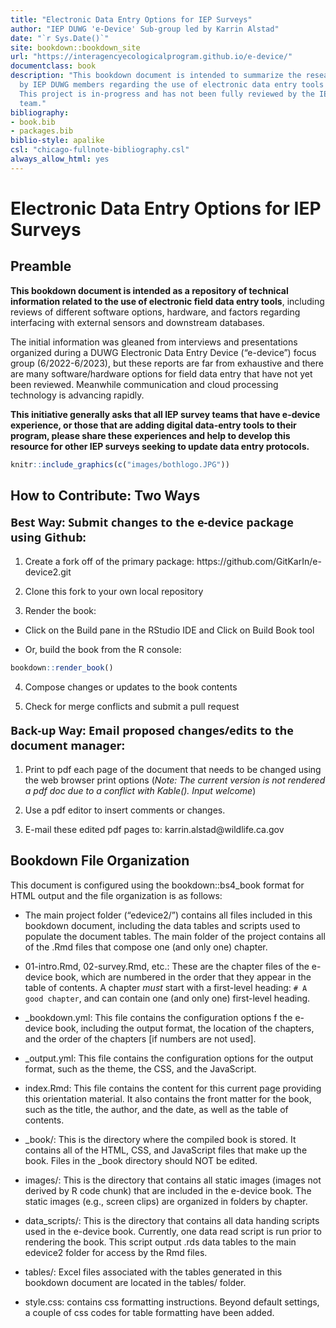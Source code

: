 ```yaml
--- 
title: "Electronic Data Entry Options for IEP Surveys"
author: "IEP DUWG 'e-Device' Sub-group led by Karrin Alstad"
date: "`r Sys.Date()`"
site: bookdown::bookdown_site
url: "https://interagencyecologicalprogram.github.io/e-device/"
documentclass: book
description: "This bookdown document is intended to summarize the research collected
  by IEP DUWG members regarding the use of electronic data entry tools in IEP Surveys.
  This project is in-progress and has not been fully reviewed by the IEP DUWG e-device
  team."
bibliography:
- book.bib
- packages.bib
biblio-style: apalike
csl: "chicago-fullnote-bibliography.csl"
always_allow_html: yes
---
```


# Electronic Data Entry Options for IEP Surveys  {-}

## Preamble

**This bookdown document is intended as a repository of technical information related to the use of electronic field data entry tools**, including reviews of different software options, hardware, and factors regarding interfacing with external sensors and downstream databases.  

The initial information was gleaned from interviews and presentations organized during a DUWG Electronic Data Entry Device ("e-device") focus group (6/2022-6/2023), but these reports are far from exhaustive and there are many software/hardware options for field data entry that have not yet been reviewed.  Meanwhile communication and cloud processing technology is advancing rapidly.  

**This initiative generally asks that all IEP survey teams that have e-device experience, or those that are adding digital data-entry tools to their program, please share these experiences and help to develop this resource for other IEP surveys seeking to update data entry protocols.**



```r
knitr::include_graphics(c("images/bothlogo.JPG"))
```




## **How to Contribute: Two Ways**

<!-- # specifying font style for bold because H3 does not render bold "**" option-->
::: {#Tab1  style="font-size:18px; font-family: Segoe UI;"}
**Best Way: Submit changes to the e-device package using Github:** 
:::

1. Create a fork off of the primary package: https://github.com/GitKarIn/e-device2.git

2. Clone this fork to your own local repository

3. Render the book:

-  Click on the Build pane in the RStudio IDE and Click on Build Book tool

-  Or, build the book from the R console:
```r
bookdown::render_book()
```

4. Compose changes or updates to the book contents

5. Check for merge conflicts and submit a pull request

<!-- # specifying font style for bold because H3 does not render bold "**" option-->
::: {#Tab1  style="font-size:18px; font-family: Segoe UI;"}
**Back-up Way: Email proposed changes/edits to the document manager:** 
:::


1. Print to pdf each page of the document that needs to be changed using the web browser print options (*Note: The current version is not rendered a pdf doc due to a conflict with Kable(). Input welcome*)

2. Use a pdf editor to insert comments or changes.

3. E-mail these edited pdf pages to: karrin.alstad@wildlife.ca.gov



## Bookdown File Organization


This document is configured using the bookdown::bs4_book format for HTML output and the file organization is as follows:

  * The main project folder ("edevice2/") contains all files included in this bookdown document, including the data tables and scripts used to populate the document tables. The main folder of the project contains all of the .Rmd files that compose one (and only one) chapter. 
 
  * 01-intro.Rmd, 02-survey.Rmd, etc.: These are the chapter files of the e-device book, which are numbered in the order that they appear in the table of contents.  A chapter *must* start with a first-level heading: `# A good chapter`, and can contain one (and only one) first-level heading.

  * _bookdown.yml: This file contains the configuration options f the e-device book, including the output format, the location of the chapters, and the order of the chapters [if numbers are not used].
  
  * _output.yml: This file contains the configuration options for the output format, such as the theme, the CSS, and the JavaScript.
  
  * index.Rmd: This file contains the content for this current page providing this orientation material. It also contains the front matter for the book, such as the title, the author, and the date, as well as the table of contents.  
  
  * _book/: This is the directory where the compiled book is stored. It contains all of the HTML, CSS, and JavaScript files that make up the book.  Files in the _book directory should NOT be edited.
  
  * images/: This is the directory that contains all static images (images not derived by R code chunk) that are included in the e-device book.  The static images (e.g., screen clips) are organized in folders by chapter.
  
  * data_scripts/: This is the directory that contains all data handing scripts used in the e-device book.  Currently, one data read script is run prior to rendering the book. This script output .rds data tables to the main edevice2 folder for access by the Rmd files.
  
  * tables/: Excel files associated with the tables generated in this bookdown document are located in the tables/ folder.
  
  * style.css: contains css formatting instructions.  Beyond default settings, a couple of css codes for table formatting have been added.
  



